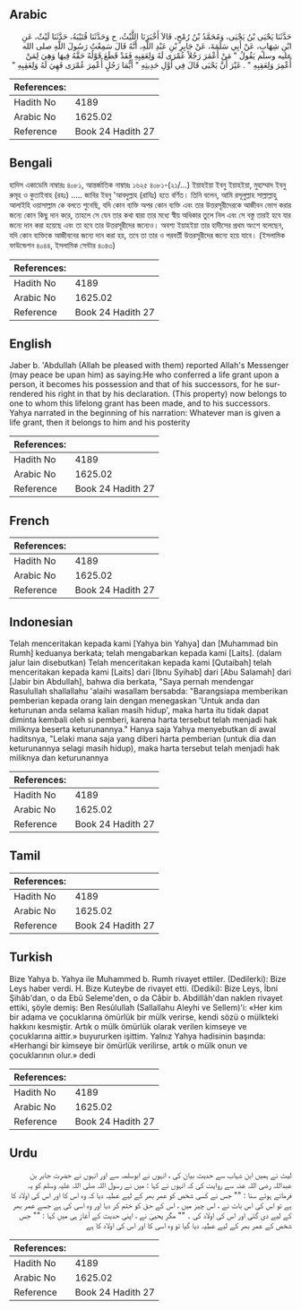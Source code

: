 ## Arabic


<div dir="rtl" lang="ar" style={{fontSize:'larger',backgroundColor:'#f8f9fa',padding:20}}>
حَدَّثَنَا يَحْيَى بْنُ يَحْيَى، وَمُحَمَّدُ بْنُ رُمْحٍ، قَالاَ أَخْبَرَنَا اللَّيْثُ، ح وَحَدَّثَنَا قُتَيْبَةُ، حَدَّثَنَا لَيْثٌ، عَنِ ابْنِ شِهَابٍ، عَنْ أَبِي سَلَمَةَ، عَنْ جَابِرِ بْنِ عَبْدِ اللَّهِ، أَنَّهُ قَالَ سَمِعْتُ رَسُولَ اللَّهِ صلى الله عليه وسلم يَقُولُ ‏"‏ مَنْ أَعْمَرَ رَجُلاً عُمْرَى لَهُ وَلِعَقِبِهِ فَقَدْ قَطَعَ قَوْلُهُ حَقَّهُ فِيهَا وَهِيَ لِمَنْ أُعْمِرَ وَلِعَقِبِهِ ‏"‏ ‏.‏ غَيْرَ أَنَّ يَحْيَى قَالَ فِي أَوَّلِ حَدِيثِهِ ‏"‏ أَيُّمَا رَجُلٍ أُعْمِرَ عُمْرَى فَهِيَ لَهُ وَلِعَقِبِهِ ‏"‏ ‏
</div>
<div style={{backgroundColor:'#f8f9fa',padding:20, marginBottom: 10}}><table> <thead> <tr> <th>References:</th> <th></th> </tr> </thead> <tbody><tr><td>Hadith No</td><td>4189</td></tr><tr><td>Arabic No</td><td>1625.02</td></tr><tr><td>Reference</td><td>Book 24 Hadith 27</td></tr></tbody></table></div>

## Bengali


<div dir="ltr" lang="bn" style={{fontSize:'larger',backgroundColor:'#f8f9fa',padding:20}}>
হাদিস একাডেমি নাম্বারঃ ৪০৮১, আন্তর্জাতিক নাম্বারঃ ১৬২৫ ৪০৮১-(২১/...) ইয়াহইয়া ইবনু ইয়াহইয়া, মুহাম্মাদ ইবনু রুমূহ ও কুতাইবাহ (রহঃ) ..... জাবির ইবনু 'আবদুল্লাহ (রাযিঃ) হতে বর্ণিত। তিনি বলেন, আমি রসূলুল্লাহ সাল্লাল্লাহু আলাইহি ওয়াসাল্লাম কে বলতে শুনেছি, যদি কোন ব্যক্তি অপর কোন ব্যক্তি এবং তার উত্তরসূরীদেরকে আজীবন ভোগ করার জন্যে কোন কিছু দান করে, তাহলে সে যেন তার কথা দ্বারা তার মধ্যে স্বীয় অধিকার তুলে নিল এবং সে বস্তু তারই হবে যার জন্যে দান করা হয়েছে এবং তা হবে তার উত্তরসূরীদের জন্যেও। অবশ্য ইয়াহইয়া তার হাদীসের প্রথম অংশে বলেছেন, যদি কোন ব্যক্তিকে আজীবনের জন্যে দান করা হয়, তবে তা তার ও পরবর্তী উত্তরসূরীদের জন্যে হয়ে যাবে। (ইসলামিক ফাউন্ডেশন ৪০৪৪, ইসলামিক সেন্টার ৪০৪৩)
</div>
<div style={{backgroundColor:'#f8f9fa',padding:20, marginBottom: 10}}><table> <thead> <tr> <th>References:</th> <th></th> </tr> </thead> <tbody><tr><td>Hadith No</td><td>4189</td></tr><tr><td>Arabic No</td><td>1625.02</td></tr><tr><td>Reference</td><td>Book 24 Hadith 27</td></tr></tbody></table></div>

## English


<div dir="ltr" lang="en" style={{fontSize:'larger',backgroundColor:'#f8f9fa',padding:20}}>
Jaber b. 'Abdullah (Allah be pleased with them) reported Allah's Messenger (may peace be upan him) as saying:He who conferred a life grant upon a person, it becomes his possession and that of his successors, for he surrendered his right in that by his declaration. (This property) now belongs to one to whom this lifelong grant has been made, and to his successors. Yahya narrated in the beginning of his narration: Whatever man is given a life grant, then it belongs to him and his posterity
</div>
<div style={{backgroundColor:'#f8f9fa',padding:20, marginBottom: 10}}><table> <thead> <tr> <th>References:</th> <th></th> </tr> </thead> <tbody><tr><td>Hadith No</td><td>4189</td></tr><tr><td>Arabic No</td><td>1625.02</td></tr><tr><td>Reference</td><td>Book 24 Hadith 27</td></tr></tbody></table></div>

## French


<div dir="ltr" lang="fr" style={{fontSize:'larger',backgroundColor:'#f8f9fa',padding:20}}>

</div>
<div style={{backgroundColor:'#f8f9fa',padding:20, marginBottom: 10}}><table> <thead> <tr> <th>References:</th> <th></th> </tr> </thead> <tbody><tr><td>Hadith No</td><td>4189</td></tr><tr><td>Arabic No</td><td>1625.02</td></tr><tr><td>Reference</td><td>Book 24 Hadith 27</td></tr></tbody></table></div>

## Indonesian


<div dir="ltr" lang="id" style={{fontSize:'larger',backgroundColor:'#f8f9fa',padding:20}}>
Telah menceritakan kepada kami [Yahya bin Yahya] dan [Muhammad bin Rumh] keduanya berkata; telah mengabarkan kepada kami [Laits]. (dalam jalur lain disebutkan) Telah menceritakan kepada kami [Qutaibah] telah menceritakan kepada kami [Laits] dari [Ibnu Syihab] dari [Abu Salamah] dari [Jabir bin Abdullah], bahwa dia berkata, "Saya pernah mendengar Rasulullah shallallahu 'alaihi wasallam bersabda: "Barangsiapa memberikan pemberian kepada orang lain dengan menegaskan 'Untuk anda dan keturunan anda selama kalian masih hidup', maka harta itu tidak dapat diminta kembali oleh si pemberi, karena harta tersebut telah menjadi hak miliknya beserta keturunannya." Hanya saja Yahya menyebutkan di awal haditsnya, "Lelaki mana saja yang diberi harta pemberian (untuk dia dan keturunannya selagi masih hidup), maka harta tersebut telah menjadi hak miliknya dan keturunannya
</div>
<div style={{backgroundColor:'#f8f9fa',padding:20, marginBottom: 10}}><table> <thead> <tr> <th>References:</th> <th></th> </tr> </thead> <tbody><tr><td>Hadith No</td><td>4189</td></tr><tr><td>Arabic No</td><td>1625.02</td></tr><tr><td>Reference</td><td>Book 24 Hadith 27</td></tr></tbody></table></div>

## Tamil


<div dir="ltr" lang="ta" style={{fontSize:'larger',backgroundColor:'#f8f9fa',padding:20}}>

</div>
<div style={{backgroundColor:'#f8f9fa',padding:20, marginBottom: 10}}><table> <thead> <tr> <th>References:</th> <th></th> </tr> </thead> <tbody><tr><td>Hadith No</td><td>4189</td></tr><tr><td>Arabic No</td><td>1625.02</td></tr><tr><td>Reference</td><td>Book 24 Hadith 27</td></tr></tbody></table></div>

## Turkish


<div dir="ltr" lang="tr" style={{fontSize:'larger',backgroundColor:'#f8f9fa',padding:20}}>
Bize Yahya b. Yahya ile Muhammed b. Rumh rivayet ettiler. (Dedilerki): Bize Leys haber verdi. H. Bize Kuteybe de rivayet etti. (Dediki): Bize Leys, İbni Şihâb'dan, o da Ebû Seleme'den, o da Câbir b. Abdillâh'dan naklen rivayet ettiki, şöyle demiş: Ben Resûlullah (Sallallahu Aleyhi ve Sellem)'i: «Her kim bir adama ve çocuklarına ömürlük bir mülk verirse, kendi sözü o mülkteki hakkını kesmiştir. Artık o mülk ömürlük olarak verilen kimseye ve çocuklarına aittir.» buyururken işittim. Yalnız Yahya hadisinin başında: «Herhangi bir kimseye bir ömürlük verilirse, artık o mülk onun ve çocuklarının olur.» dedi
</div>
<div style={{backgroundColor:'#f8f9fa',padding:20, marginBottom: 10}}><table> <thead> <tr> <th>References:</th> <th></th> </tr> </thead> <tbody><tr><td>Hadith No</td><td>4189</td></tr><tr><td>Arabic No</td><td>1625.02</td></tr><tr><td>Reference</td><td>Book 24 Hadith 27</td></tr></tbody></table></div>

## Urdu


<div dir="rtl" lang="ur" style={{fontSize:'larger',backgroundColor:'#f8f9fa',padding:20}}>
لیث نے ہمیں ابن شہاب سے حدیث بیان کی ، انہوں نے ابوسلمہ سے اور انہوں نے حضرت جابر بن عبداللہ رضی اللہ عنہ سے روایت کی کہ انہوں نے کہا : میں نے رسول اللہ صلی اللہ علیہ وسلم کو یہ فرماتے ہوئے سنا : "" جس نے کسی شخص کو عمر بھر کے لیے عطیہ دیا کہ وہ اس کا اور اس کی اولاد کا ہے تو اس کی اس بات نے ، اس چیز میں ، اس کے حق کو ختم کر دیا اور وہ اسی کی ہے جسے عمر بھر کے لیے دی گئی اور اس کی اولاد کی ۔ "" مگر یحییٰ نے ، اپنی حدیث کے آغاز ہی میں کہا : "" جس شخص کے عمر بھر کے لیے عطیہ دیا گیا تو وہ اسی کا اور اس کی اولاد کا ہے
</div>
<div style={{backgroundColor:'#f8f9fa',padding:20, marginBottom: 10}}><table> <thead> <tr> <th>References:</th> <th></th> </tr> </thead> <tbody><tr><td>Hadith No</td><td>4189</td></tr><tr><td>Arabic No</td><td>1625.02</td></tr><tr><td>Reference</td><td>Book 24 Hadith 27</td></tr></tbody></table></div>